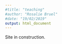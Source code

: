 ```yaml
---
#title: "teaching"
#author: "Rosalie Bruel"
#date: "19/02/2019"
output: html_document
---
```


Site in construction.